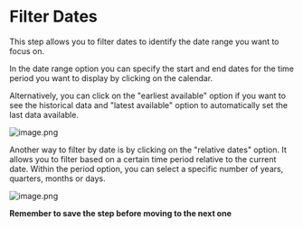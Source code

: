 # Filter Dates


This step allows you to filter dates to identify the date range you want to focus on.

In the date range option you can specify the start and end dates for the time period you want to display by clicking on the calendar.

Alternatively, you can click on the "earliest available" option if you want to see the historical data and "latest available" option to automatically set the last data available.


![image.png](https://alphacast-images.s3.us-west-2.amazonaws.com/next-s3-uploads/296f67d7-370c-4f0e-a677-bec35fae3391/filter.jpg)

Another way to filter by date is by clicking on the "relative dates" option. It allows you to filter based on a certain time period relative to the current date.
Within the period option, you can select a specific number of years, quarters, months or days.

![image.png](https://alphacast-images.s3.us-west-2.amazonaws.com/next-s3-uploads/2081f6a7-9fc4-4323-b964-ece432317b70/filter2.jpg)


**Remember to save the step before moving to the next one**
